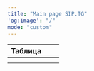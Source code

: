 ```yaml
---
title: "Main page SIP.TG"
'og:image': "/"
mode: "custom"
---
```


<script>
console.log('Test from EN main page');

</script>

| Таблица | | |
| ------- | --- | --- |
|         | | |
|         | | |

<CardGroup cols={2}>
  <Card title="Softphone" icon="sparkles" href="en/softphone">
    
  </Card>
  <Card title="Gateway" icon="sparkles" iconType="sharp-solid" href="en/gateway">
    
  </Card>
</CardGroup>